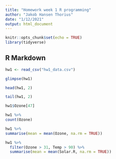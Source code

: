 ```yaml
---
title: "Homework week 1 R programming"
author: "Jakob Hansen Thorius"
date: "1/12/2021"
output: html_document
---
```


```r
knitr::opts_chunk$set(echo = TRUE)
library(tidyverse)
```

## R Markdown

```r
hw1 <- read_csv("hw1_data.csv")
```

```r
glimpse(hw1)
```

```r
head(hw1, 2)
```

```r
tail(hw1, 2)
```

```r
hw1$Ozone[47]
```

```r
hw1 %>% 
count(Ozone)
```

```r
hw1 %>% 
summarise(mean = mean(Ozone, na.rm = TRUE))
```

```r
hw1 %>% 
  filter(Ozone > 31, Temp > 90) %>% 
  summarise(mean = mean(Solar.R, na.rm = TRUE))
```

```r

```

